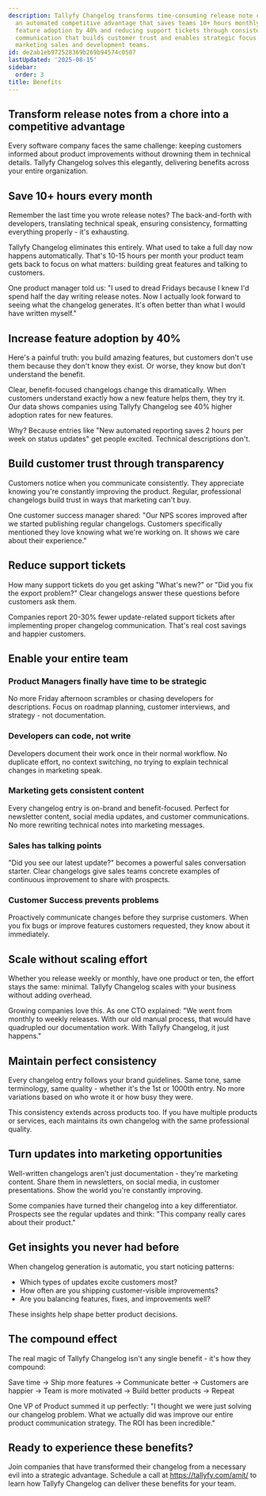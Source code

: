 ```yaml
---
description: Tallyfy Changelog transforms time-consuming release note creation into
  an automated competitive advantage that saves teams 10+ hours monthly while increasing
  feature adoption by 40% and reducing support tickets through consistent professional
  communication that builds customer trust and enables strategic focus across product
  marketing sales and development teams.
id: de2ab1eb972528369b269b94574c0507
lastUpdated: '2025-08-15'
sidebar:
  order: 3
title: Benefits
---
```


## Transform release notes from a chore into a competitive advantage

Every software company faces the same challenge: keeping customers informed about product improvements without drowning them in technical details. Tallyfy Changelog solves this elegantly, delivering benefits across your entire organization.

## Save 10+ hours every month

Remember the last time you wrote release notes? The back-and-forth with developers, translating technical speak, ensuring consistency, formatting everything properly - it's exhausting.

Tallyfy Changelog eliminates this entirely. What used to take a full day now happens automatically. That's 10-15 hours per month your product team gets back to focus on what matters: building great features and talking to customers.

One product manager told us: "I used to dread Fridays because I knew I'd spend half the day writing release notes. Now I actually look forward to seeing what the changelog generates. It's often better than what I would have written myself."

## Increase feature adoption by 40%

Here's a painful truth: you build amazing features, but customers don't use them because they don't know they exist. Or worse, they know but don't understand the benefit.

Clear, benefit-focused changelogs change this dramatically. When customers understand exactly how a new feature helps them, they try it. Our data shows companies using Tallyfy Changelog see 40% higher adoption rates for new features.

Why? Because entries like "New automated reporting saves 2 hours per week on status updates" get people excited. Technical descriptions don't.

## Build customer trust through transparency

Customers notice when you communicate consistently. They appreciate knowing you're constantly improving the product. Regular, professional changelogs build trust in ways that marketing can't buy.

One customer success manager shared: "Our NPS scores improved after we started publishing regular changelogs. Customers specifically mentioned they love knowing what we're working on. It shows we care about their experience."

## Reduce support tickets

How many support tickets do you get asking "What's new?" or "Did you fix the export problem?" Clear changelogs answer these questions before customers ask them.

Companies report 20-30% fewer update-related support tickets after implementing proper changelog communication. That's real cost savings and happier customers.

## Enable your entire team

### Product Managers finally have time to be strategic

No more Friday afternoon scrambles or chasing developers for descriptions. Focus on roadmap planning, customer interviews, and strategy - not documentation.

### Developers can code, not write

Developers document their work once in their normal workflow. No duplicate effort, no context switching, no trying to explain technical changes in marketing speak.

### Marketing gets consistent content

Every changelog entry is on-brand and benefit-focused. Perfect for newsletter content, social media updates, and customer communications. No more rewriting technical notes into marketing messages.

### Sales has talking points

"Did you see our latest update?" becomes a powerful sales conversation starter. Clear changelogs give sales teams concrete examples of continuous improvement to share with prospects.

### Customer Success prevents problems

Proactively communicate changes before they surprise customers. When you fix bugs or improve features customers requested, they know about it immediately.

## Scale without scaling effort

Whether you release weekly or monthly, have one product or ten, the effort stays the same: minimal. Tallyfy Changelog scales with your business without adding overhead.

Growing companies love this. As one CTO explained: "We went from monthly to weekly releases. With our old manual process, that would have quadrupled our documentation work. With Tallyfy Changelog, it just happens."

## Maintain perfect consistency

Every changelog entry follows your brand guidelines. Same tone, same terminology, same quality - whether it's the 1st or 1000th entry. No more variations based on who wrote it or how busy they were.

This consistency extends across products too. If you have multiple products or services, each maintains its own changelog with the same professional quality.

## Turn updates into marketing opportunities

Well-written changelogs aren't just documentation - they're marketing content. Share them in newsletters, on social media, in customer presentations. Show the world you're constantly improving.

Some companies have turned their changelog into a key differentiator. Prospects see the regular updates and think: "This company really cares about their product."

## Get insights you never had before

When changelog generation is automatic, you start noticing patterns:
- Which types of updates excite customers most?
- How often are you shipping customer-visible improvements?
- Are you balancing features, fixes, and improvements well?

These insights help shape better product decisions.

## The compound effect

The real magic of Tallyfy Changelog isn't any single benefit - it's how they compound:

Save time → Ship more features → Communicate better → Customers are happier → Team is more motivated → Build better products → Repeat

One VP of Product summed it up perfectly: "I thought we were just solving our changelog problem. What we actually did was improve our entire product communication strategy. The ROI has been incredible."

## Ready to experience these benefits?

Join companies that have transformed their changelog from a necessary evil into a strategic advantage. Schedule a call at https://tallyfy.com/amit/ to learn how Tallyfy Changelog can deliver these benefits for your team.